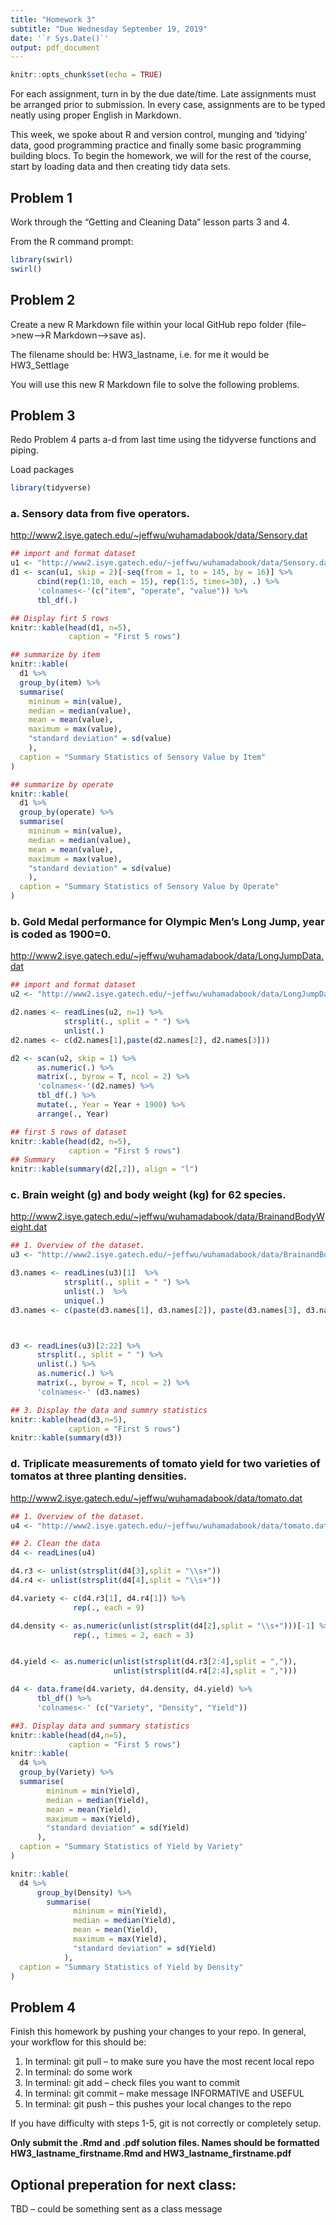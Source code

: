 ```yaml
---
title: "Homework 3"
subtitle: "Due Wednesday September 19, 2019"
date: '`r Sys.Date()`'
output: pdf_document
---
```


```r
knitr::opts_chunk$set(echo = TRUE)
```

For each assignment, turn in by the due date/time.  Late assignments must be arranged prior to submission.  In every case, assignments are to be typed neatly using proper English in Markdown.  

This week, we spoke about R and version control, munging and 'tidying' data, good programming practice and finally some basic programming building blocs.  To begin the homework, we will for the rest of the course, start by loading data and then creating tidy data sets.  

## Problem 1

Work through the "Getting and Cleaning Data" lesson parts 3 and 4.

From the R command prompt:  
```r
library(swirl)  
swirl()  
```

## Problem 2

Create a new R Markdown file within your local GitHub repo folder (file-->new-->R Markdown-->save as).

The filename should be: HW3_lastname, i.e. for me it would be HW3_Settlage

You will use this new R Markdown file to solve the following problems.

  
## Problem 3

Redo Problem 4 parts a-d from last time using the tidyverse functions and piping.

Load packages
```r
library(tidyverse)
```


### a. Sensory data from five operators.    
<http://www2.isye.gatech.edu/~jeffwu/wuhamadabook/data/Sensory.dat> 

```r
## import and format dataset
u1 <- "http://www2.isye.gatech.edu/~jeffwu/wuhamadabook/data/Sensory.dat"
d1 <- scan(u1, skip = 2)[-seq(from = 1, to = 145, by = 16)] %>%
      cbind(rep(1:10, each = 15), rep(1:5, times=30), .) %>%
      'colnames<-'(c("item", "operate", "value")) %>%
      tbl_df(.)

## Display firt 5 rows
knitr::kable(head(d1, n=5), 
             caption = "First 5 rows")

## summarize by item
knitr::kable(
  d1 %>% 
  group_by(item) %>%
  summarise(
    mininum = min(value),
    median = median(value),
    mean = mean(value),
    maximum = max(value),
    "standard deviation" = sd(value)       
    ),
  caption = "Summary Statistics of Sensory Value by Item"
)

## summarize by operate
knitr::kable(
  d1 %>% 
  group_by(operate) %>%
  summarise(
    mininum = min(value),
    median = median(value),
    mean = mean(value),
    maximum = max(value),
    "standard deviation" = sd(value)
    ),
  caption = "Summary Statistics of Sensory Value by Operate"
)
```






### b. Gold Medal performance for Olympic Men's Long Jump, year is coded as 1900=0.  
<http://www2.isye.gatech.edu/~jeffwu/wuhamadabook/data/LongJumpData.dat>  

```r
## import and format dataset 
u2 <- "http://www2.isye.gatech.edu/~jeffwu/wuhamadabook/data/LongJumpData.dat"

d2.names <- readLines(u2, n=1) %>%
            strsplit(., split = " ") %>%
            unlist(.)
d2.names <- c(d2.names[1],paste(d2.names[2], d2.names[3]))

d2 <- scan(u2, skip = 1) %>%
      as.numeric(.) %>% 
      matrix(., byrow = T, ncol = 2) %>%
      'colnames<-'(d2.names) %>%
      tbl_df(.) %>%
      mutate(., Year = Year + 1900) %>%
      arrange(., Year)

## first 5 rows of dataset
knitr::kable(head(d2, n=5), 
             caption = "First 5 rows")
## Summary
knitr::kable(summary(d2[,2]), align = "l")
```




### c. Brain weight (g) and body weight (kg) for 62 species.    
<http://www2.isye.gatech.edu/~jeffwu/wuhamadabook/data/BrainandBodyWeight.dat> 

```r
## 1. Overview of the dataset.
u3 <- "http://www2.isye.gatech.edu/~jeffwu/wuhamadabook/data/BrainandBodyWeight.dat"

d3.names <- readLines(u3)[1]  %>%
            strsplit(., split = " ") %>%
            unlist(.)  %>%
            unique(.)
d3.names <- c(paste(d3.names[1], d3.names[2]), paste(d3.names[3], d3.names[2]))



d3 <- readLines(u3)[2:22] %>%
      strsplit(., split = " ") %>%
      unlist(.) %>%
      as.numeric(.) %>%
      matrix(., byrow = T, ncol = 2) %>%
      'colnames<-' (d3.names) 

## 3. Display the data and summry statistics
knitr::kable(head(d3,n=5), 
             caption = "First 5 rows")
knitr::kable(summary(d3))
```




### d. Triplicate measurements of tomato yield for two varieties of tomatos at three planting densities.  
<http://www2.isye.gatech.edu/~jeffwu/wuhamadabook/data/tomato.dat>  


```r
## 1. Overview of the dataset.
u4 <- "http://www2.isye.gatech.edu/~jeffwu/wuhamadabook/data/tomato.dat"

## 2. Clean the data
d4 <- readLines(u4)

d4.r3 <- unlist(strsplit(d4[3],split = "\\s+"))
d4.r4 <- unlist(strsplit(d4[4],split = "\\s+"))

d4.variety <- c(d4.r3[1], d4.r4[1]) %>%
              rep(., each = 9)

d4.density <- as.numeric(unlist(strsplit(d4[2],split = "\\s+")))[-1] %>%
              rep(., times = 2, each = 3)


d4.yield <- as.numeric(unlist(strsplit(d4.r3[2:4],split = ",")), 
                       unlist(strsplit(d4.r4[2:4],split = ",")))

d4 <- data.frame(d4.variety, d4.density, d4.yield) %>%
      tbl_df() %>%
      'colnames<-' (c("Variety", "Density", "Yield"))

##3. Display data and summary statistics
knitr::kable(head(d4,n=5), 
             caption = "First 5 rows")
knitr::kable(
  d4 %>% 
  group_by(Variety) %>%
  summarise(
        mininum = min(Yield),
        median = median(Yield),
        mean = mean(Yield),
        maximum = max(Yield),
        "standard deviation" = sd(Yield)
      ),
  caption = "Summary Statistics of Yield by Variety"
)

knitr::kable(
  d4 %>% 
      group_by(Density) %>%
        summarise(
              mininum = min(Yield),
              median = median(Yield),
              mean = mean(Yield),
              maximum = max(Yield),
              "standard deviation" = sd(Yield)
            ),
  caption = "Summary Statistics of Yield by Density"
)
```


## Problem 4

Finish this homework by pushing your changes to your repo.  In general, your workflow for this should be:  

1. In terminal: git pull  -- to make sure you have the most recent local repo  
2. In terminal: do some work  
3. In terminal: git add -- check files you want to commit  
4. In terminal: git commit -- make message INFORMATIVE and USEFUL  
5. In terminal: git push -- this pushes your local changes to the repo  

If you have difficulty with steps 1-5, git is not correctly or completely setup.

**Only submit the .Rmd and .pdf solution files.  Names should be formatted HW3_lastname_firstname.Rmd and HW3_lastname_firstname.pdf**

## Optional preperation for next class:  

TBD -- could be something sent as a class message
